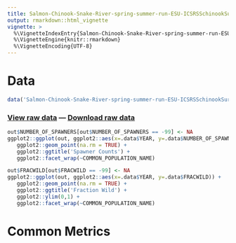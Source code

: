 ```yaml
---
title: Salmon-Chinook-Snake-River-spring-summer-run-ESU-ICSRSSchinookSurvey2020
output: rmarkdown::html_vignette
vignette: >
  %\VignetteIndexEntry{Salmon-Chinook-Snake-River-spring-summer-run-ESU-ICSRSSchinookSurvey2020}
  %\VignetteEngine{knitr::rmarkdown}
  %\VignetteEncoding{UTF-8}
---
```


# Data

```r
data('Salmon-Chinook-Snake-River-spring-summer-run-ESU-ICSRSSchinookSurvey2020', package='VRData')
```

### [View raw data](../data/Salmon-Chinook-Snake-River-spring-summer-run-ESU-ICSRSSchinookSurvey2020.html) &#8212; [Download raw data](../data/Salmon-Chinook-Snake-River-spring-summer-run-ESU-ICSRSSchinookSurvey2020.csv)

```r
out$NUMBER_OF_SPAWNERS[out$NUMBER_OF_SPAWNERS == -99] <- NA
ggplot2::ggplot(out, ggplot2::aes(x=.data$YEAR, y=.data$NUMBER_OF_SPAWNERS)) +
   ggplot2::geom_point(na.rm = TRUE) +
   ggplot2::ggtitle('Spawner Counts') +
   ggplot2::facet_wrap(~COMMON_POPULATION_NAME)
```

```r
out$FRACWILD[out$FRACWILD == -99] <- NA
ggplot2::ggplot(out, ggplot2::aes(x=.data$YEAR, y=.data$FRACWILD)) +
   ggplot2::geom_point(na.rm = TRUE) +
   ggplot2::ggtitle('Fraction Wild') +
   ggplot2::ylim(0,1) +
   ggplot2::facet_wrap(~COMMON_POPULATION_NAME)
```

# Common Metrics



